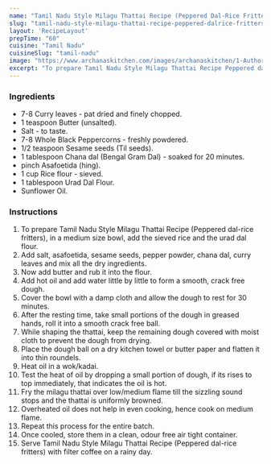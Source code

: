 ---
name: "Tamil Nadu Style Milagu Thattai Recipe (Peppered Dal-Rice Fritters)"
slug: "tamil-nadu-style-milagu-thattai-recipe-peppered-dalrice-fritters"
layout: 'RecipeLayout'
prepTime: "60"
cuisine: "Tamil Nadu"
cuisineSlug: "tamil-nadu"
image: "https://www.archanaskitchen.com/images/archanaskitchen/1-Author/Uma_Raghuraman/Milagu_Thattai__Pepper_Thattai_from_Tamilnadu.jpg"
excerpt: "To prepare Tamil Nadu Style Milagu Thattai Recipe Peppered dal-rice fritters, in a medium size bowl, add the sieved rice and the urad dal flour"
---

### Ingredients

- 7-8 Curry leaves - pat dried and finely chopped.
- 1 teaspoon Butter (unsalted).
- Salt - to taste.
- 7-8 Whole Black Peppercorns - freshly powdered.
- 1/2 teaspoon Sesame seeds (Til seeds).
- 1 tablespoon Chana dal (Bengal Gram Dal) - soaked for 20 minutes.
- pinch Asafoetida (hing).
- 1 cup Rice flour - sieved.
- 1 tablespoon Urad Dal Flour.
- Sunflower Oil.

### Instructions

1. To prepare Tamil Nadu Style Milagu Thattai Recipe (Peppered dal-rice fritters), in a medium size bowl, add the sieved rice and the urad dal flour.
1. Add salt, asafoetida, sesame seeds, pepper powder, chana dal, curry leaves and mix all the dry ingredients.
1. Now add butter and rub it into the flour.
1. Add hot oil and add water little by little to form a smooth, crack free dough.
1. Cover the bowl with a damp cloth and allow the dough to rest for 30 minutes.
1. After the resting time, take small portions of the dough in greased hands, roll it into a smooth crack free ball.
1. While shaping the thattai, keep the remaining dough covered with moist cloth to prevent the dough from drying.
1. Place the dough ball on a dry kitchen towel or butter paper and flatten it into thin roundels.
1. Heat oil in a wok/kadai.
1. Test the heat of oil by dropping a small portion of dough, if its rises to top immediately, that indicates the oil is hot.
1. Fry the milagu thattai over low/medium flame till the sizzling sound stops and the thattai is uniformly browned.
1. Overheated oil does not help in even cooking, hence cook on medium flame.
1. Repeat this process for the entire batch.
1. Once cooled, store them in a clean, odour free air tight container.
1. Serve Tamil Nadu Style Milagu Thattai Recipe (Peppered dal-rice fritters) with filter coffee on a rainy day.
